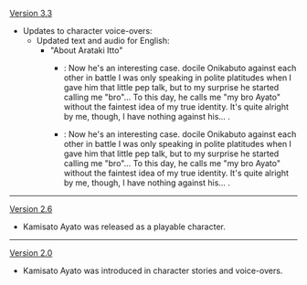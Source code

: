 {{Change History/Header}}
[[Version 3.3]]
* Updates to character voice-overs:
** Updated text and audio for English:
*** "About Arataki Itto"
**** {{Color|Old}}: {{A|VO Kamisato Ayato About Arataki Itto 2.6.ogg}} Now he's an interesting case. {{Highlight|The idea of pitting}} docile Onikabuto against each other in battle{{Highlight|, I mean really...}} I was only speaking in polite platitudes when I gave him that little pep talk, but to my surprise he started calling me "bro"... To this day, he calls me "my bro Ayato" without the faintest idea of my true identity. It's quite alright by me, though, I have nothing against his... {{Highlight|eccentricities}}.
**** {{Color|New}}: {{A|VO Kamisato Ayato About Arataki Itto.ogg}} Now he's an interesting case. {{Highlight|Pitting}} docile Onikabuto against each other in battle{{Highlight|... heh, that's a first...}} I was only speaking in polite platitudes when I gave him that little pep talk, but to my surprise he started calling me "bro"... To this day, he calls me "my bro Ayato" without the faintest idea of my true identity. It's quite alright by me, though, I have nothing against his... {{Highlight|unique character}}.
----
[[Version 2.6]]
* Kamisato Ayato was released as a playable character.
----
[[Version 2.0]]
* Kamisato Ayato was introduced in character stories and voice-overs.